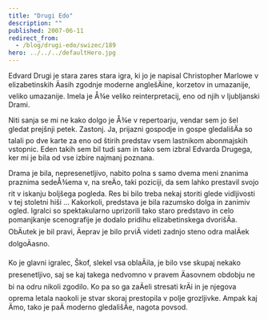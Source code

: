 ```yaml
---
title: "Drugi Edo"
description: ""
published: 2007-06-11
redirect_from:
  - /blog/drugi-edo/swizec/189
hero: ../../../defaultHero.jpg
---
```


Edvard Drugi je stara zares stara igra, ki jo je napisal Christopher Marlowe v elizabetinskih Äasih zgodnje moderne anglešÄine, korzetov in umazanije, veliko umazanije. Imela je Å¾e veliko reinterpretacij, eno od njih v ljubljanski Drami.

Niti sanja se mi ne kako dolgo je Å¾e v repertoarju, vendar sem jo šel gledat prejšnji petek. Zastonj. Ja, prijazni gospodje in gospe gledališÄa so talali po dve karte za eno od štirih predstav vsem lastnikom abonmajskih vstopnic. Eden takih sem bil tudi sam in tako sem izbral Edvarda Drugega, ker mi je bila od vse izbire najmanj poznana.

Drama je bila, nepresenetljivo, nabito polna s samo dvema meni znanima praznima sedeÅ¾ema v, na sreÄo, taki poziciji, da sem lahko prestavil svojo rit v iskanju boljšega pogleda. Res bi bilo treba nekaj storiti glede vidljivosti v tej stoletni hiši ... Kakorkoli, predstava je bila razumsko dolga in zanimiv ogled. Igralci so spektakularno uprizorili tako staro predstavo in celo pomanjkanje scenografije je dodalo pridihu elizabetinskega dvorišÄa. ObÄutek je bil pravi, Äeprav je bilo prviÄ videti zadnjo steno odra malÄek dolgoÄasno.

Ko je glavni igralec, Škof, slekel vsa oblaÄila, je bilo vse skupaj nekako presenetljivo, saj se kaj takega nedvomno v pravem Äasovnem obdobju ne bi na odru nikoli zgodilo. Ko pa so ga zaÄeli stresati krÄi in je njegova oprema letala naokoli je stvar skoraj prestopila v polje grozljivke. Ampak kaj Ämo, tako je paÄ moderno gledališÄe, nagota povsod.
